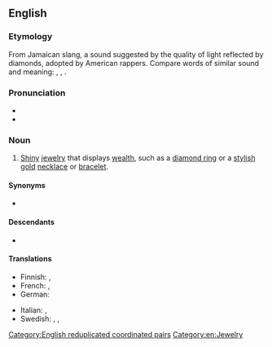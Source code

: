 {{also|bling-bling}}
==English==

===Etymology===
From Jamaican slang, a sound suggested by the quality of light reflected by diamonds, adopted by American rappers. Compare words of similar sound and meaning: {{m|en|blink}}, {{m|en|blinding}}, {{m|en|blank}}.

===Pronunciation===
* {{IPA|en|/blɪŋ blɪŋ/}}
* {{audio|en|En-au-bling bling.ogg|Audio (AU)}}

===Noun===
{{wikipedia}}
{{en-noun|-}}

# {{lb|en|slang}} [[shiny|Shiny]] [[jewelry]] that displays [[wealth]], such as a [[diamond ring]] or a [[stylish]] [[gold]] [[necklace]] or [[bracelet]].

====Synonyms====
* {{sense|jewelry displaying wealth}} {{l|en|bling}}

====Descendants====
* {{desc|ko|블링블링|bor=1}}

====Translations====
{{trans-top|shiny jewelry that displays wealth}}
* Finnish: {{t|fi|bling bling}}, {{t|fi|killuttimet}}
* French: {{t+|fr|bling-bling|m}}, {{t+|fr|blingbling|m}}
* German: {{t+|de|Bling-Bling|n}}
{{trans-mid}}
* Italian: {{t|it|bling bling|m}}, {{t|it|bling bling|f}}
* Swedish: {{t+|sv|bling-bling|n}}, {{t+|sv|blingbling|n}}, {{t+|sv|bling|n}}
{{trans-bottom}}

[[Category:English reduplicated coordinated pairs]]
[[Category:en:Jewelry]]